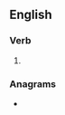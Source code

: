 ==English==

===Verb===
{{head|en|verb form}}

# {{present participle of|en|girdle|nocat=1}}

===Anagrams===
* {{anagrams|en|a=dggiilnr|gridling|ridgling}}